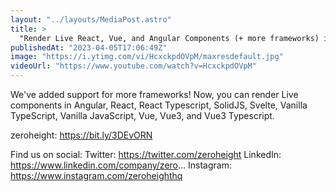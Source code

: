 ```yaml
---
layout: "../layouts/MediaPost.astro"
title: >
  "Render Live React, Vue, and Angular Components (+ more frameworks) in your design system"
publishedAt: "2023-04-05T17:06:49Z"
image: "https://i.ytimg.com/vi/HcxckpdOVpM/maxresdefault.jpg"
videoUrl: "https://www.youtube.com/watch?v=HcxckpdOVpM"
---
```


We've added support for more frameworks! Now, you can render Live components in Angular, React, React Typescript, SolidJS, Svelte, Vanilla TypeScript, Vanilla JavaScript, Vue, Vue3, and Vue3 Typescript.

zeroheight: https://bit.ly/3DEvORN

Find us on social:
Twitter: https://twitter.com/zeroheight
LinkedIn: https://www.linkedin.com/company/zero...
Instagram: https://www.instagram.com/zeroheighthq
